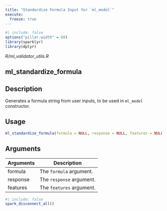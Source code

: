 ```yaml
---
title: "Standardize Formula Input for `ml_model`"
execute:
  freeze: true
---
```


```r
#| include: false
options("pillar.width" = 60)
library(sparklyr) 
library(dplyr)
```

*R/ml_validator_utils.R*

## ml_standardize_formula

## Description
Generates a formula string from user inputs, to be used in `ml_model` constructor. 


## Usage
```r
ml_standardize_formula(formula = NULL, response = NULL, features = NULL) 
```

## Arguments
|Arguments|Description|
|---|---|
| formula | The `formula` argument. |
| response | The `response` argument. |
| features | The `features` argument. |








```r
#| include: false
spark_disconnect_all()
```
